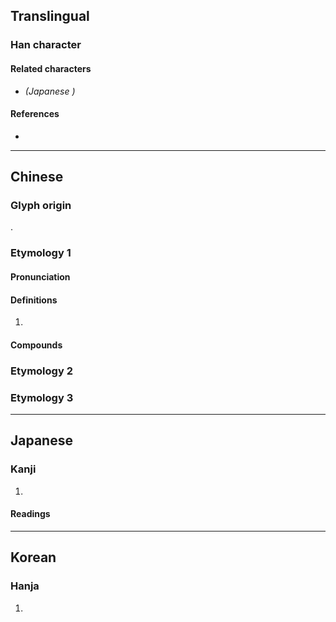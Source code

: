 {{also|溁}}
{{character info/new}}
==Translingual==
{{Han simplified forms|濚|𭱚|溁|ex=y}}

===Han character===
{{Han char|rn=85|rad=水|as=14|sn=17|four=|canj=EFFD|ids=⿰氵榮}}

====Related characters====
* {{l|mul|[[𭱚]]}} ''(Japanese {{w|shinjitai}})''

====References====
* {{Han ref|kx=0655.290|dkj=18489|dj=1066.020|hdz=31773.040|uh=6FDA|ud=28634}}

----

==Chinese==
{{zh-forms|s=溁}}

===Glyph origin===
{{Han compound|水|alt1=氵|榮|c1=s|c2=p|t1=water|ls=psc}}.

===Etymology 1===

====Pronunciation====
{{zh-pron
|m=yíng
|c=jing4
|cat=
}}

====Definitions====
{{zh-hanzi}}

# {{zh-used2|p}}

====Compounds====
{{zh-der|濚溪|濚灣}}

===Etymology 2===
{{zh-see|瀯|v}}

===Etymology 3===
{{zh-see|濴|v}}

----

==Japanese==
{{ja-kanji forms|𭱚|濚}}

===Kanji===
{{ja-kanji|grade=|rs=水14|shin=𭱚}}

# {{rfdef|ja|sort=水14}}

====Readings====
{{ja-readings
|goon=よう<やう
|kanon=えい
|kun=おがわ-}}

----

==Korean==

===Hanja===
{{ko-hanja|hangeul=영|eumhun=|rv=yeong|mr=yŏng|y=yeng}}

# {{rfdef|ko|sort=水14}}